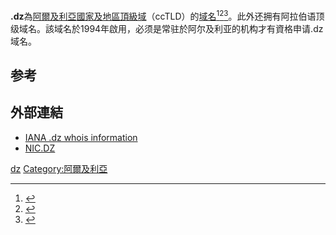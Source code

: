 {{Expand|time=2018-03-31T06:33:32+00:00}}
'''.dz'''為[[阿爾及利亞|阿爾及利亞]][[國家及地區頂級域|國家及地區頂級域]]（ccTLD）的[[域名|域名]]<ref>{{Cite book|title=常用电脑词语速查手册|last=何弘主编|first=|publisher=西安：西安出版社|date=2000-07|isbn=7-80594-644-2|location=|pages=201-202}}</ref><ref>{{Cite book|title=英德汉广播电视技术词典|last=（德）赫伯特·蒂尔曼（Herbert Tillmann）编；梁瑛等译|first=|publisher=北京：中国广播电视出版社|year=2002|isbn=7-5043-3793-5|location=|pages=440-442}}</ref><ref>{{Cite book|title=大学计算机基础|last=刘丕娥主编|first=|publisher=哈尔滨：哈尔滨工业大学出版社|year=2010|isbn=978-7-5603-3056-3|location=|pages=342-345}}</ref>。此外还拥有阿拉伯语顶级域名{{lang|ar|الجزائر.}}。該域名於1994年啟用，必须是常驻於阿尔及利亚的机构才有資格申请.dz域名。

== 参考 ==
{{reflist}}

== 外部連結 ==

* [http://www.iana.org/root-whois/dz.htm IANA .dz whois information]{{Wayback|url=http://www.iana.org/root-whois/dz.htm |date=20071016050641 }}
* [http://www.nic.dz/ NIC.DZ]{{Wayback|url=http://www.nic.dz/ |date=20060424094416 }}

{{CcTLD|IDN}}
{{网络小作品}}{{Algeria-stub}}

[[Category:國家及地區頂級域|dz]]
[[Category:阿爾及利亞|Category:阿爾及利亞]]